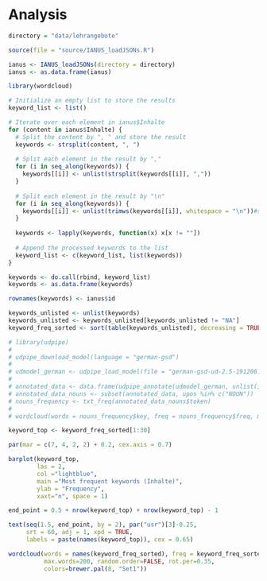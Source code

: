 # Analysis

```r
directory = "data/lehrangebote"
```
```r
source(file = "source/IANUS_loadJSONs.R")

ianus <- IANUS_loadJSONs(directory = directory)
ianus <- as.data.frame(ianus)
```

```r
library(wordcloud)

# Initialize an empty list to store the results
keyword_list <- list()

# Iterate over each element in ianus$Inhalte
for (content in ianus$Inhalte) {
  # Split the content by ", " and store the result
  keywords <- strsplit(content, ", ")
  
  # Split each element in the result by ","
  for (i in seq_along(keywords)) {
    keywords[[i]] <- unlist(strsplit(keywords[[i]], ","))
  }
  
  # Split each element in the result by "\n"
  for (i in seq_along(keywords)) {
    keywords[[i]] <- unlist(trimws(keywords[[i]], whitespace = "\n"))#strsplit(keywords[[i]], "\n"))
  }
  
  keywords <- lapply(keywords, function(x) x[x != ""])
  
  # Append the processed keywords to the list
  keyword_list <- c(keyword_list, list(keywords))
}

keywords <- do.call(rbind, keyword_list)
keywords <- as.data.frame(keywords)

rownames(keywords) <- ianus$id
```

```r
keywords_unlisted <- unlist(keywords)
keywords_unlisted <- keywords_unlisted[keywords_unlisted != "NA"]
keyword_freq_sorted <- sort(table(keywords_unlisted), decreasing = TRUE)
```

```r
# library(udpipe)
# 
# udpipe_download_model(language = "german-gsd")
# 
# udmodel_german <- udpipe_load_model(file = "german-gsd-ud-2.5-191206.udpipe")
# 
# annotated_data <- data.frame(udpipe_annotate(udmodel_german, unlist(ianus$Inhalte)))
# annotated_data_nouns <- subset(annotated_data, upos %in% c("NOUN"))
# nouns_frequency <- txt_freq(annotated_data_nouns$token)
# 
# wordcloud(words = nouns_frequency$key, freq = nouns_frequency$freq, max.words = 200)
```


```r
keyword_top <- keyword_freq_sorted[1:30]

par(mar = c(7, 4, 2, 2) + 0.2, cex.axis = 0.7)

barplot(keyword_top, 
        las = 2,
        col ="lightblue", 
        main ="Most frequent keywords (Inhalte)",
        ylab = "Frequency",
        xaxt="n", space = 1)

end_point = 0.5 + nrow(keyword_top) + nrow(keyword_top) - 1

text(seq(1.5, end_point, by = 2), par("usr")[3]-0.25, 
     srt = 60, adj = 1, xpd = TRUE,
     labels = paste(names(keyword_top)), cex = 0.65)
```

```r
wordcloud(words = names(keyword_freq_sorted), freq = keyword_freq_sorted, min.freq = 1,
          max.words=200, random.order=FALSE, rot.per=0.35, 
          colors=brewer.pal(8, "Set1"))
```

